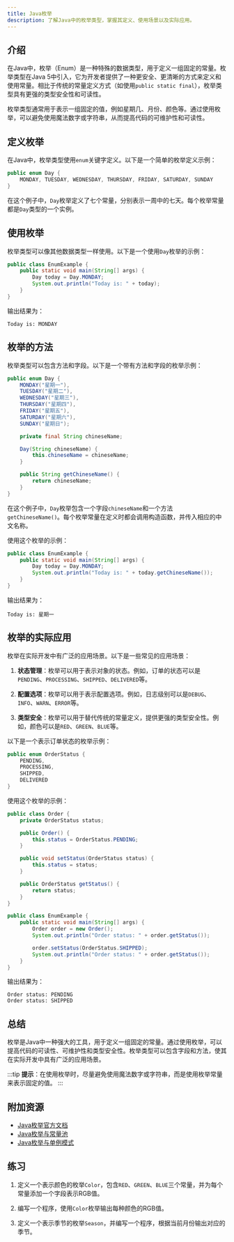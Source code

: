 ```yaml
---
title: Java枚举
description: 了解Java中的枚举类型，掌握其定义、使用场景以及实际应用。
---
```


## 介绍

在Java中，枚举（Enum）是一种特殊的数据类型，用于定义一组固定的常量。枚举类型在Java 5中引入，它为开发者提供了一种更安全、更清晰的方式来定义和使用常量。相比于传统的常量定义方式（如使用`public static final`），枚举类型具有更强的类型安全性和可读性。

枚举类型通常用于表示一组固定的值，例如星期几、月份、颜色等。通过使用枚举，可以避免使用魔法数字或字符串，从而提高代码的可维护性和可读性。

## 定义枚举

在Java中，枚举类型使用`enum`关键字定义。以下是一个简单的枚举定义示例：

```java
public enum Day {
    MONDAY, TUESDAY, WEDNESDAY, THURSDAY, FRIDAY, SATURDAY, SUNDAY
}
```

在这个例子中，`Day`枚举定义了七个常量，分别表示一周中的七天。每个枚举常量都是`Day`类型的一个实例。

## 使用枚举

枚举类型可以像其他数据类型一样使用。以下是一个使用`Day`枚举的示例：

```java
public class EnumExample {
    public static void main(String[] args) {
        Day today = Day.MONDAY;
        System.out.println("Today is: " + today);
    }
}
```

输出结果为：

```
Today is: MONDAY
```

## 枚举的方法

枚举类型可以包含方法和字段。以下是一个带有方法和字段的枚举示例：

```java
public enum Day {
    MONDAY("星期一"),
    TUESDAY("星期二"),
    WEDNESDAY("星期三"),
    THURSDAY("星期四"),
    FRIDAY("星期五"),
    SATURDAY("星期六"),
    SUNDAY("星期日");

    private final String chineseName;

    Day(String chineseName) {
        this.chineseName = chineseName;
    }

    public String getChineseName() {
        return chineseName;
    }
}
```

在这个例子中，`Day`枚举包含一个字段`chineseName`和一个方法`getChineseName()`。每个枚举常量在定义时都会调用构造函数，并传入相应的中文名称。

使用这个枚举的示例：

```java
public class EnumExample {
    public static void main(String[] args) {
        Day today = Day.MONDAY;
        System.out.println("Today is: " + today.getChineseName());
    }
}
```

输出结果为：

```
Today is: 星期一
```

## 枚举的实际应用

枚举在实际开发中有广泛的应用场景。以下是一些常见的应用场景：

1. **状态管理**：枚举可以用于表示对象的状态。例如，订单的状态可以是`PENDING`、`PROCESSING`、`SHIPPED`、`DELIVERED`等。

2. **配置选项**：枚举可以用于表示配置选项。例如，日志级别可以是`DEBUG`、`INFO`、`WARN`、`ERROR`等。

3. **类型安全**：枚举可以用于替代传统的常量定义，提供更强的类型安全性。例如，颜色可以是`RED`、`GREEN`、`BLUE`等。

以下是一个表示订单状态的枚举示例：

```java
public enum OrderStatus {
    PENDING,
    PROCESSING,
    SHIPPED,
    DELIVERED
}
```

使用这个枚举的示例：

```java
public class Order {
    private OrderStatus status;

    public Order() {
        this.status = OrderStatus.PENDING;
    }

    public void setStatus(OrderStatus status) {
        this.status = status;
    }

    public OrderStatus getStatus() {
        return status;
    }
}

public class EnumExample {
    public static void main(String[] args) {
        Order order = new Order();
        System.out.println("Order status: " + order.getStatus());

        order.setStatus(OrderStatus.SHIPPED);
        System.out.println("Order status: " + order.getStatus());
    }
}
```

输出结果为：

```
Order status: PENDING
Order status: SHIPPED
```

## 总结

枚举是Java中一种强大的工具，用于定义一组固定的常量。通过使用枚举，可以提高代码的可读性、可维护性和类型安全性。枚举类型可以包含字段和方法，使其在实际开发中具有广泛的应用场景。

:::tip
**提示**：在使用枚举时，尽量避免使用魔法数字或字符串，而是使用枚举常量来表示固定的值。
:::

## 附加资源

- [Java枚举官方文档](https://docs.oracle.com/javase/tutorial/java/javaOO/enum.html)
- [Java枚举与常量池](https://www.baeldung.com/java-enum-values)
- [Java枚举与单例模式](https://www.journaldev.com/1377/java-singleton-design-pattern-best-practices-examples)

## 练习

1. 定义一个表示颜色的枚举`Color`，包含`RED`、`GREEN`、`BLUE`三个常量，并为每个常量添加一个字段表示RGB值。

2. 编写一个程序，使用`Color`枚举输出每种颜色的RGB值。

3. 定义一个表示季节的枚举`Season`，并编写一个程序，根据当前月份输出对应的季节。